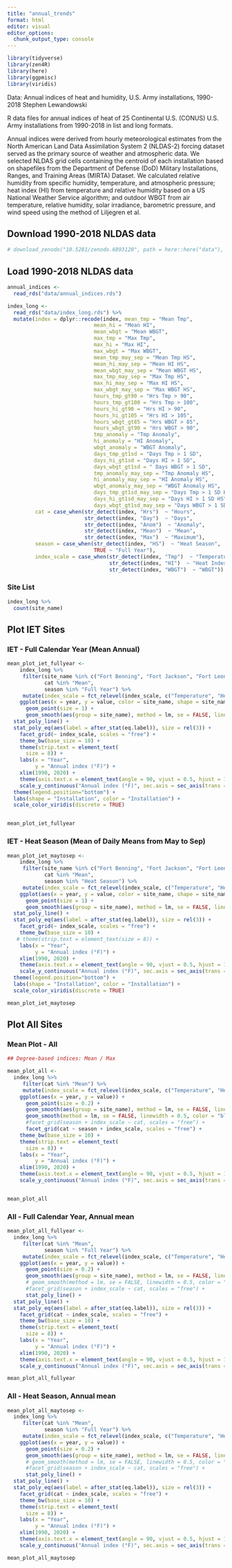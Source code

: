 ```yaml
---
title: "annual_trends"
format: html
editor: visual
editor_options: 
  chunk_output_type: console
---
```


```r

library(tidyverse)
library(zen4R)
library(here)
library(ggpmisc)
library(viridis)
```

Data: Annual indices of heat and humidity, U.S. Army installations, 1990-2018 Stephen Lewandowski

R data files for annual indices of heat of 25 Continental U.S. (CONUS) U.S. Army installations from 1990-2018 in list and long formats.

Annual indices were derived from hourly meteorological estimates from the North American Land Data Assimilation System 2 (NLDAS-2) forcing dataset served as the primary source of weather and atmospheric data. We selected NLDAS grid cells containing the centroid of each installation based on shapefiles from the Department of Defense (DoD) Military Installations, Ranges, and Training Areas (MIRTA) Dataset. We calculated relative humidity from specific humidity, temperature, and atmospheric pressure; heat index (HI) from temperature and relative humidity based on a US National Weather Service algorithm; and outdoor WBGT from air temperature, relative humidity, solar irradiance, barometric pressure, and wind speed using the method of Liljegren et al.


## Download 1990-2018 NLDAS data
```r

# download_zenodo("10.5281/zenodo.6893120", path = here::here("data"), files = list("annual_indices.rds", "index_long.rds"), logger = NULL, quiet = FALSE) 

```
## Load 1990-2018 NLDAS data

```r
annual_indices <-
  read_rds("data/annual_indices.rds")

index_long <-
  read_rds("data/index_long.rds") %>% 
  mutate(index = dplyr::recode(index, mean_tmp = "Mean Tmp",
                            mean_hi = "Mean HI",
                            mean_wbgt = "Mean WBGT",
                            max_tmp = "Max Tmp",
                            max_hi = "Max HI",
                            max_wbgt = "Max WBGT",
                            mean_tmp_may_sep = "Mean Tmp HS",
                            mean_hi_may_sep = "Mean HI HS",
                            mean_wbgt_may_sep = "Mean WBGT HS",
                            max_tmp_may_sep = "Max Tmp HS",
                            max_hi_may_sep = "Max HI HS",
                            max_wbgt_may_sep = "Max WBGT HS",
                            hours_tmp_gt90 = "Hrs Tmp > 90",
                            hours_tmp_gt100 = "Hrs Tmp > 100",
                            hours_hi_gt90 = "Hrs HI > 90",
                            hours_hi_gt105 = "Hrs HI > 105",
                            hours_wbgt_gt85 = "Hrs WBGT > 85",
                            hours_wbgt_gt90 = "Hrs WBGT > 90",
                            tmp_anomaly = "Tmp Anomaly",
                            hi_anomaly = "HI Anomaly",
                            wbgt_anomaly = "WBGT Anomaly",
                            days_tmp_gt1sd = "Days Tmp > 1 SD",
                            days_hi_gt1sd = "Days HI > 1 SD",
                            days_wbgt_gt1sd = " Days WBGT > 1 SD",
                            tmp_anomaly_may_sep = "Tmp Anomaly HS",
                            hi_anomaly_may_sep = "HI Anomaly HS",
                            wbgt_anomaly_may_sep = "WBGT Anomaly HS",
                            days_tmp_gt1sd_may_sep = "Days Tmp > 1 SD HS",
                            days_hi_gt1sd_may_sep = "Days HI > 1 SD HS",
                            days_wbgt_gt1sd_may_sep = "Days WBGT > 1 SD HS"),
         cat = case_when(str_detect(index, "Hrs")  ~ "Hours",
                         str_detect(index, "Day")  ~ "Days",
                         str_detect(index, "Anom")  ~ "Anomaly",
                         str_detect(index, "Mean")  ~ "Mean",
                         str_detect(index, "Max")  ~ "Maximum"),
         season = case_when(str_detect(index, "HS")  ~ "Heat Season",
                            TRUE ~ "Full Year"),
         index_scale = case_when(str_detect(index, "Tmp")  ~ "Temperature",
                                 str_detect(index, "HI")  ~ "Heat Index",
                                 str_detect(index, "WBGT")  ~ "WBGT"))
```

### Site List
```r
index_long %>% 
  count(site_name)
```


## Plot IET Sites

### IET - Full Calendar Year (Mean Annual)

```r
mean_plot_iet_fullyear <-
    index_long %>% 
     filter(site_name %in% c("Fort Benning", "Fort Jackson", "Fort Leonard Wood"),
            cat %in% "Mean",
            season %in% "Full Year") %>%
     mutate(index_scale = fct_relevel(index_scale, c("Temperature", "Heat Index", "WBGT"))) %>%  
    ggplot(aes(x = year, y = value, color = site_name, shape = site_name)) +
      geom_point(size = 1) +
      geom_smooth(aes(group = site_name), method = lm, se = FALSE, linewidth = 0.25, alpha = 0.5) +
  stat_poly_line() +
  stat_poly_eq(aes(label = after_stat(eq.label)), size = rel(3)) +
    facet_grid(~ index_scale, scales = "free") +
    theme_bw(base_size = 10) +
    theme(strip.text = element_text(
      size = 8)) +
    labs(x = "Year",
         y = "Annual index (°F)") +
    xlim(1990, 2020) + 
    theme(axis.text.x = element_text(angle = 90, vjust = 0.5, hjust = 1)) +
    scale_y_continuous("Annual index (°F)", sec.axis = sec_axis(trans = ~ (5/9) * (. - 32), name = "Annual index (°C)")) +
  theme(legend.position="bottom") +
  labs(shape = "Installation", color = "Installation") +
  scale_color_viridis(discrete = TRUE)


mean_plot_iet_fullyear  
```

### IET - Heat Season (Mean of Daily Means from May to Sep)

```r

mean_plot_iet_maytosep <-
    index_long %>% 
     filter(site_name %in% c("Fort Benning", "Fort Jackson", "Fort Leonard Wood"),
            cat %in% "Mean",
            season %in% "Heat Season") %>%
     mutate(index_scale = fct_relevel(index_scale, c("Temperature", "Heat Index", "WBGT"))) %>%  
    ggplot(aes(x = year, y = value, color = site_name, shape = site_name)) +
      geom_point(size = 1) +
      geom_smooth(aes(group = site_name), method = lm, se = FALSE, linewidth = 0.25, alpha = 0.5) +
  stat_poly_line() +
  stat_poly_eq(aes(label = after_stat(eq.label)), size = rel(3)) +
    facet_grid(~ index_scale, scales = "free") +
    theme_bw(base_size = 10) +
   # theme(strip.text = element_text(size = 8)) +
    labs(x = "Year",
         y = "Annual index (°F)") +
    xlim(1990, 2020) + 
    theme(axis.text.x = element_text(angle = 90, vjust = 0.5, hjust = 1)) +
    scale_y_continuous("Annual index (°F)", sec.axis = sec_axis(trans = ~ (5/9) * (. - 32), name = "Annual index (°C)")) +
  theme(legend.position="bottom") +
  labs(shape = "Installation", color = "Installation") +
  scale_color_viridis(discrete = TRUE)

mean_plot_iet_maytosep

```


## Plot All Sites

### Mean Plot - All
```r
## Degree-based indices: Mean / Max

mean_plot_all <-
  index_long %>% 
     filter(cat %in% "Mean") %>%
     mutate(index_scale = fct_relevel(index_scale, c("Temperature", "Heat Index", "WBGT"))) %>%  
    ggplot(aes(x = year, y = value)) +
      geom_point(size = 0.2) +
      geom_smooth(aes(group = site_name), method = lm, se = FALSE, linewidth = 0.25, color = "gray", alpha = 0.5) +
      geom_smooth(method = lm, se = FALSE, linewidth = 0.5, color = "blue") +
      #facet_grid(season + index_scale ~ cat, scales = "free") +
      facet_grid(cat ~ season + index_scale, scales = "free") +
    theme_bw(base_size = 10) +
    theme(strip.text = element_text(
      size = 8)) +
    labs(x = "Year",
         y = "Annual index (°F)") +
    xlim(1990, 2020) + 
    theme(axis.text.x = element_text(angle = 90, vjust = 0.5, hjust = 1)) +
    scale_y_continuous("Annual index (°F)", sec.axis = sec_axis(trans = ~ (5/9) * (. - 32), name = "Annual index (°C)"))


mean_plot_all
```


### All - Full Calendar Year, Annual mean

```r

mean_plot_all_fullyear <-
  index_long %>% 
     filter(cat %in% "Mean",
            season %in% "Full Year") %>%
     mutate(index_scale = fct_relevel(index_scale, c("Temperature", "Heat Index", "WBGT"))) %>%  
    ggplot(aes(x = year, y = value)) +
      geom_point(size = 0.2) +
      geom_smooth(aes(group = site_name), method = lm, se = FALSE, linewidth = 0.25, color = "gray", alpha = 0.5) +
      # geom_smooth(method = lm, se = FALSE, linewidth = 0.5, color = "blue") +
      #facet_grid(season + index_scale ~ cat, scales = "free") +
      stat_poly_line() +
  stat_poly_line() +
  stat_poly_eq(aes(label = after_stat(eq.label)), size = rel(3)) +
    facet_grid(cat ~ index_scale, scales = "free") +
    theme_bw(base_size = 10) +
    theme(strip.text = element_text(
      size = 8)) +
    labs(x = "Year",
         y = "Annual index (°F)") +
    xlim(1990, 2020) + 
    theme(axis.text.x = element_text(angle = 90, vjust = 0.5, hjust = 1)) +
    scale_y_continuous("Annual index (°F)", sec.axis = sec_axis(trans = ~ (5/9) * (. - 32), name = "Annual index (°C)"))

mean_plot_all_fullyear
```

### All - Heat Season, Annual mean

```r

mean_plot_all_maytosep <-
  index_long %>% 
     filter(cat %in% "Mean",
            season %in% "Full Year") %>%
     mutate(index_scale = fct_relevel(index_scale, c("Temperature", "Heat Index", "WBGT"))) %>%  
    ggplot(aes(x = year, y = value)) +
      geom_point(size = 0.2) +
      geom_smooth(aes(group = site_name), method = lm, se = FALSE, linewidth = 0.25, alpha = 0.5) +
      # geom_smooth(method = lm, se = FALSE, linewidth = 0.5, color = "blue") +
      #facet_grid(season + index_scale ~ cat, scales = "free") +
      stat_poly_line() +
  stat_poly_line() +
  stat_poly_eq(aes(label = after_stat(eq.label)), size = rel(3)) +
    facet_grid(cat ~ index_scale, scales = "free") +
    theme_bw(base_size = 10) +
    theme(strip.text = element_text(
      size = 8)) +
    labs(x = "Year",
         y = "Annual index (°F)") +
    xlim(1990, 2020) + 
    theme(axis.text.x = element_text(angle = 90, vjust = 0.5, hjust = 1)) +
    scale_y_continuous("Annual index (°F)", sec.axis = sec_axis(trans = ~ (5/9) * (. - 32), name = "Annual index (°C)"))

mean_plot_all_maytosep
```




